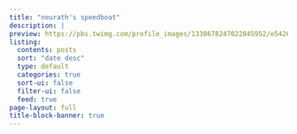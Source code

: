 ```yaml
---
title: "neurath's speedboat"
description: |
preview: https://pbs.twimg.com/profile_images/1338678247022845952/e5426I0l_400x400.jpg
listing:
  contents: posts
  sort: "date desc"
  type: default
  categories: true
  sort-ui: false
  filter-ui: false
  feed: true
page-layout: full
title-block-banner: true
---
```


 
